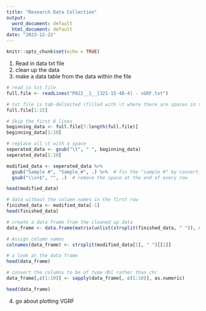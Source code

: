 ```yaml
---
title: "Research Data Collection"
output:
  word_document: default
  html_document: default
date: "2023-12-22"
---
```


```r
knitr::opts_chunk$set(echo = TRUE)
```


1. Read in data txt file
2. clean up the data
3. make a data table from the data within the file
```r
# read in txt file
full.file <- readLines("P022__1__[321-15-48-4] - vGRF.txt")

# txt file is tab-delimited (filled with \t where there are spaces in the file)
full.file[1:15] 

# Skip the first 8 lines
beginning_data <- full.file[7:length(full.file)]
beginning_data[1:10]

# replace all \t with a space
seperated_data <- gsub("\t", " ", beginning_data)
seperated_data[1:10]

modified_data <- seperated_data %>%
  gsub("Sample #", "Sample_#", .) %>%  # fix the "sample #" by converting to "sample_#" to avoid issues with number of columns
  gsub("\\s+$", "", .)  # remove the space at the end of every row

head(modified_data)

# data without the column names in the first row
finished_data <- modified_data[-1]
head(finished_data)

# create a data frame from the cleaned up data
data_frame <- data.frame(matrix(unlist(strsplit(finished_data, " ")), ncol = length(strsplit(finished_data[1], " ")[[1]]), byrow = TRUE))

# Assign column names
colnames(data_frame) <- strsplit(modified_data[1], " ")[[1]]

# a look at the data frame
head(data_frame)

# convert the columns to be of type dbl rather than chr
data_frame[,c(1:10)] <- sapply(data_frame[, c(1:10)], as.numeric)

head(data_frame)
```


4. go about plotting VGRF
```r

```








